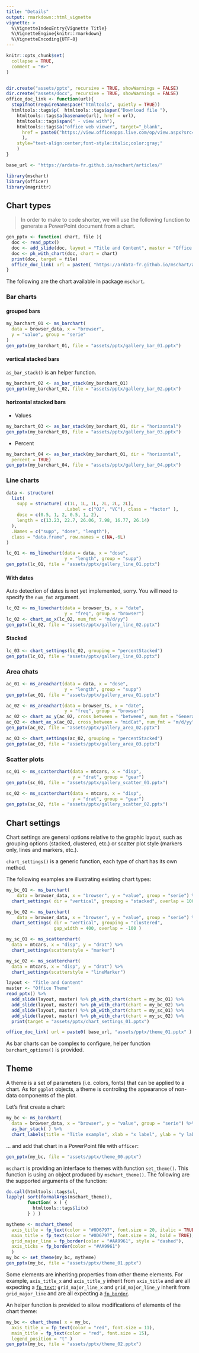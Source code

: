 ```yaml
---
title: "Details"
output: rmarkdown::html_vignette
vignette: >
  %\VignetteIndexEntry{Vignette Title}
  %\VignetteEngine{knitr::rmarkdown}
  %\VignetteEncoding{UTF-8}
---
```


```r
knitr::opts_chunk$set(
  collapse = TRUE,
  comment = "#>"
)


dir.create("assets/pptx", recursive = TRUE, showWarnings = FALSE)
dir.create("assets/docx", recursive = TRUE, showWarnings = FALSE)
office_doc_link <- function(url){
  stopifnot(requireNamespace("htmltools", quietly = TRUE))
  htmltools::tags$p(  htmltools::tags$span("Download file "),
    htmltools::tags$a(basename(url), href = url), 
    htmltools::tags$span(" - view with"),
    htmltools::tags$a("office web viewer", target="_blank", 
      href = paste0("https://view.officeapps.live.com/op/view.aspx?src=", url)
      ), 
    style="text-align:center;font-style:italic;color:gray;"
    )
}

base_url <- "https://ardata-fr.github.io/mschart/articles/"
```

```r
library(mschart)
library(officer)
library(magrittr)
```


## Chart types

> In order to make to code shorter, we will use the following function to 
generate a PowerPoint document from a chart.

```r
gen_pptx <- function( chart, file ){
  doc <- read_pptx()
  doc <- add_slide(doc, layout = "Title and Content", master = "Office Theme")
  doc <- ph_with_chart(doc, chart = chart)
  print(doc, target = file)
  office_doc_link( url = paste0( "https://ardata-fr.github.io/mschart/articles/", file ) )
}
```

The following are the chart available in package `mschart`.

### Bar charts

#### grouped bars

```r
my_barchart_01 <- ms_barchart(
  data = browser_data, x = "browser",
  y = "value", group = "serie"
)
gen_pptx(my_barchart_01, file = "assets/pptx/gallery_bar_01.pptx")
```

#### vertical stacked bars

`as_bar_stack()` is an helper function. 

```r
my_barchart_02 <- as_bar_stack(my_barchart_01)
gen_pptx(my_barchart_02, file = "assets/pptx/gallery_bar_02.pptx")
```

#### horizontal stacked bars

* Values

```r
my_barchart_03 <- as_bar_stack(my_barchart_01, dir = "horizontal")
gen_pptx(my_barchart_03, file = "assets/pptx/gallery_bar_03.pptx")
```

* Percent 

```r
my_barchart_04 <- as_bar_stack(my_barchart_01, dir = "horizontal", 
  percent = TRUE)
gen_pptx(my_barchart_04, file = "assets/pptx/gallery_bar_04.pptx")
```

### Line charts


```r
data <- structure(
  list(
    supp = structure( c(1L, 1L, 1L, 2L, 2L, 2L), 
                      .Label = c("OJ", "VC"), class = "factor" ),
    dose = c(0.5, 1, 2, 0.5, 1, 2),
    length = c(13.23, 22.7, 26.06, 7.98, 16.77, 26.14)
  ),
  .Names = c("supp", "dose", "length"),
  class = "data.frame", row.names = c(NA,-6L)
)

lc_01 <- ms_linechart(data = data, x = "dose",
                      y = "length", group = "supp")
gen_pptx(lc_01, file = "assets/pptx/gallery_line_01.pptx")
```

#### With dates

Auto detection of dates is not yet implemented, sorry. You will need to specify the `num_fmt` argument. 

```r
lc_02 <- ms_linechart(data = browser_ts, x = "date",
                      y = "freq", group = "browser")
lc_02 <- chart_ax_x(lc_02, num_fmt = "m/d/yy")
gen_pptx(lc_02, file = "assets/pptx/gallery_line_02.pptx")
```

#### Stacked

```r
lc_03 <- chart_settings(lc_02, grouping = "percentStacked")
gen_pptx(lc_03, file = "assets/pptx/gallery_line_03.pptx")
```

### Area chats

```r
ac_01 <- ms_areachart(data = data, x = "dose",
                      y = "length", group = "supp")
gen_pptx(ac_01, file = "assets/pptx/gallery_area_01.pptx")

ac_02 <- ms_areachart(data = browser_ts, x = "date",
                      y = "freq", group = "browser")
ac_02 <- chart_ax_y(ac_02, cross_between = "between", num_fmt = "General")
ac_02 <- chart_ax_x(ac_02, cross_between = "midCat", num_fmt = "m/d/yy")
gen_pptx(ac_02, file = "assets/pptx/gallery_area_02.pptx")

ac_03 <- chart_settings(ac_02, grouping = "percentStacked")
gen_pptx(ac_03, file = "assets/pptx/gallery_area_03.pptx")
```

### Scatter plots

```r
sc_01 <- ms_scatterchart(data = mtcars, x = "disp",
                         y = "drat", group = "gear")
gen_pptx(sc_01, file = "assets/pptx/gallery_scatter_01.pptx")

sc_02 <- ms_scatterchart(data = mtcars, x = "disp",
                         y = "drat", group = "gear")
gen_pptx(sc_02, file = "assets/pptx/gallery_scatter_02.pptx")

```


## Chart settings

Chart settings are general options relative to the graphic layout, such as grouping options (stacked, clustered, etc.) or scatter plot style (markers only, lines and markers, etc.).

`chart_settings()` is a generic function, each type of chart has its own method. 

The following examples are illustrating existing chart types:


```r
my_bc_01 <- ms_barchart(
    data = browser_data, x = "browser", y = "value", group = "serie") %>% 
  chart_settings( dir = "vertical", grouping = "stacked", overlap = 100 )

my_bc_02 <- ms_barchart(
    data = browser_data, x = "browser", y = "value", group = "serie") %>% 
  chart_settings( dir = "vertical", grouping = "clustered", 
                  gap_width = 400, overlap = -100 )

my_sc_01 <- ms_scatterchart(
  data = mtcars, x = "disp", y = "drat") %>% 
  chart_settings(scatterstyle = "marker")

my_sc_02 <- ms_scatterchart(
  data = mtcars, x = "disp", y = "drat") %>% 
  chart_settings(scatterstyle = "lineMarker")
```

```r
layout <- "Title and Content"
master <- "Office Theme"
read_pptx() %>% 
  add_slide(layout, master) %>% ph_with_chart(chart = my_bc_01) %>% 
  add_slide(layout, master) %>% ph_with_chart(chart = my_bc_02) %>% 
  add_slide(layout, master) %>% ph_with_chart(chart = my_sc_01) %>% 
  add_slide(layout, master) %>% ph_with_chart(chart = my_sc_02) %>% 
  print(target = "assets/pptx/chart_settings_01.pptx")
```

```r
office_doc_link( url = paste0( base_url, "assets/pptx/theme_01.pptx" ) )
```

As bar charts can be complex to configure, helper function `barchart_options()` is provided.

## Theme

A theme is a set of parameters (i.e. colors, fonts) that can be applied to a chart. 
As for `ggplot` objects, a theme is controling the appearance of non-data 
components of the plot.

Let's first create a chart:

```r
my_bc <- ms_barchart(
  data = browser_data, x = "browser", y = "value", group = "serie") %>% 
  as_bar_stack( ) %>% 
  chart_labels(title = "Title example", xlab = "x label", ylab = "y label")
```

... and add that chart in a PowerPoint file with `officer`:

```r
gen_pptx(my_bc, file = "assets/pptx/theme_00.pptx")
```

`mschart` is providing an interface to themes with function `set_theme()`. This function is 
using an object produced by `mschart_theme()`. The following are the supported arguments 
of the function:

```r
do.call(htmltools::tags$ul, 
lapply( sort(formalArgs(mschart_theme)), 
        function( x ) {
          htmltools::tags$li(x)
        } ) )
```


```r
mytheme <- mschart_theme(
  axis_title = fp_text(color = "#0D6797", font.size = 20, italic = TRUE),
  main_title = fp_text(color = "#0D6797", font.size = 24, bold = TRUE),
  grid_major_line = fp_border(color = "#AA9961", style = "dashed"),
  axis_ticks = fp_border(color = "#AA9961") 
  )
my_bc <- set_theme(my_bc, mytheme)
gen_pptx(my_bc, file = "assets/pptx/theme_01.pptx")
```

Some elements are inheriting properties from other theme elements. For example, `axis_title_x` and 
`axis_title_y` inherit from `axis_title` and are all expecting a
[`fp_text`](https://davidgohel.github.io/officer/reference/fp_text.html); 
`grid_major_line_x` and `grid_major_line_y` inherit from `grid_major_line` and are 
all expecting a [`fp_border`](https://davidgohel.github.io/officer/reference/fp_border.html).


An helper function is provided to allow modifications of elements of the 
chart theme: 

```r
my_bc <- chart_theme( x = my_bc, 
  axis_title_x = fp_text(color = "red", font.size = 11),
  main_title = fp_text(color = "red", font.size = 15),
  legend_position = "t" )
gen_pptx(my_bc, file = "assets/pptx/theme_02.pptx")
```




